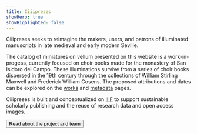```yaml
---
title: Ciiipreses
showHero: true
showHighlighted: false
---
```


Ciiipreses seeks to reimagine the makers, users, and patrons of illuminated manuscripts in late medieval and early modern Seville.

The catalog of miniatures on vellum presented on this website is a work-in-progess, currently focused on choir books made for the monastery of San Isidoro del Campo. These illuminations survive from a series of choir books dispersed in the 19th century through the collections of William Stirling Maxwell and Frederick William Cosens. The proposed attributions and dates can be explored on the [works](/canopy/works) and [metadata](/canopy/metadata) pages.

Ciiipreses is built and conceptualized on [IIIF](https://iiif.io/) to support sustainable scholarly publishing and the reuse of research data and open access images.

<ButtonWrapper>
  <Button href="/about">Read about the project and team</Button>
</ButtonWrapper>
